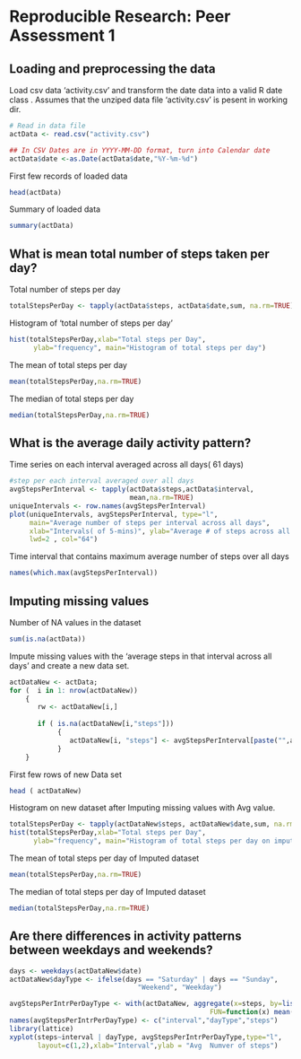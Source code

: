 Reproducible Research: Peer Assessment 1
===============================================


## Loading and preprocessing the data
Load csv data 'activity.csv' and transform  the date data into a valid R date class . Assumes that the unziped data file 'activity.csv' is pesent in working dir.

```r

# Read in data file
actData <- read.csv("activity.csv") 

## In CSV Dates are in YYYY-MM-DD format, turn into Calendar date
actData$date <-as.Date(actData$date,"%Y-%m-%d")

```


First few records of loaded data

```r

head(actData)

```

Summary  of loaded data

```r

summary(actData)

```

## What is mean total number of steps taken per day?

Total number of steps per day 

```r

totalStepsPerDay <- tapply(actData$steps, actData$date,sum, na.rm=TRUE)

```

Histogram of 'total number of steps per day'

```r

hist(totalStepsPerDay,xlab="Total steps per Day", 
      ylab="frequency", main="Histogram of total steps per day")

```

The mean of total steps per day

```r

mean(totalStepsPerDay,na.rm=TRUE)

```


The median  of total steps per day

```r

median(totalStepsPerDay,na.rm=TRUE)

```


## What is the average daily activity pattern?
Time series on each interval averaged across all days( 61 days)

```r

#step per each interval averaged over all days
avgStepsPerInterval <- tapply(actData$steps,actData$interval,                            
                              mean,na.rm=TRUE)
uniqueIntervals <- row.names(avgStepsPerInterval)
plot(uniqueIntervals, avgStepsPerInterval, type="l",
     main="Average number of steps per interval across all days", 
     xlab="Intervals( of 5-mins)", ylab="Average # of steps across all days", 
     lwd=2 , col="64")

```


Time interval that contains maximum average number of steps over all days

```r

names(which.max(avgStepsPerInterval))

```

## Imputing missing values
Number of NA values in the  dataset

```r

sum(is.na(actData))

```

Impute   missing values with  the 'average  steps in  that interval across all days' and create a new data set.

```r

actDataNew <- actData;
for (  i in 1: nrow(actDataNew))
    {
       rw <- actDataNew[i,]
      
       if ( is.na(actDataNew[i,"steps"]))
            {
               actDataNew[i, "steps"] <- avgStepsPerInterval[paste("",actDataNew[i, "interval"], sep="")]
            }
    }

```

 First few rows of new Data set 
```r

head ( actDataNew)

```

Histogram on new dataset after Imputing missing values with Avg value.

```r

totalStepsPerDay <- tapply(actDataNew$steps, actDataNew$date,sum, na.rm=TRUE)
hist(totalStepsPerDay,xlab="Total steps per Day", 
      ylab="frequency", main="Histogram of total steps per day on imputed Data set")

```

The mean of total steps per day of Imputed dataset

```r

mean(totalStepsPerDay,na.rm=TRUE)

```


The median  of total steps per day of Imputed dataset

```r

median(totalStepsPerDay,na.rm=TRUE)

```


## Are there differences in activity patterns between weekdays and weekends?

```r

days <- weekdays(actDataNew$date)
actDataNew$dayType <- ifelse(days == "Saturday" | days == "Sunday", 
                                "Weekend", "Weekday")

avgStepsPerIntrPerDayType <- with(actDataNew, aggregate(x=steps, by=list(interval, dayType), 
                                                  FUN=function(x) mean(x, na.rm=T)))
names(avgStepsPerIntrPerDayType) <- c("interval","dayType","steps")
library(lattice)
xyplot(steps~interval | dayType, avgStepsPerIntrPerDayType,type="l",
       layout=c(1,2),xlab="Interval",ylab = "Avg  Numver of steps")


```

